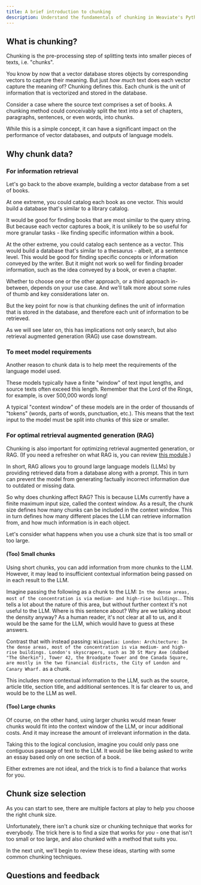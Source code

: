 ```yaml
---
title: A brief introduction to chunking
description: Understand the fundamentals of chunking in Weaviate's Python SDK.
---
```


<!-- import imageUrl from '../../tmp_images/academy_placeholder.jpg';

<img src={imageUrl} alt="Image alt" width="75%"/> -->


<PreviewUnit />

## <i class="fa-solid fa-square-chevron-right"></i> What is chunking?

Chunking is the pre-processing step of splitting texts into smaller pieces of texts, i.e. "chunks".

You know by now that a vector database stores objects by corresponding vectors to capture their meaning. But just *how much* text does each vector capture the meaning of? Chunking defines this. Each chunk is the unit of information that is vectorized and stored in the database.

Consider a case where the source text comprises a set of books. A chunking method could conceivably split the text into a set of chapters, paragraphs, sentences, or even words, into chunks.

While this is a simple concept, it can have a significant impact on the performance of vector databases, and outputs of language models.

## <i class="fa-solid fa-square-chevron-right"></i> Why chunk data?

### <i class="fa-solid fa-chalkboard"></i> For information retrieval

Let's go back to the above example, building a vector database from a set of books.

At one extreme, you could catalog each book as one vector. This would build a database that's similar to a library catalog.

It would be good for finding books that are most similar to the query string. But because each vector captures a book, it is unlikely to be so useful for more granular tasks - like finding specific information within a book.

At the other extreme, you could catalog each sentence as a vector. This would build a database that's similar to a thesaurus - albeit, at a sentence level. This would be good for finding specific concepts or information conveyed by the writer. But it might not work so well for finding broader information, such as the idea conveyed by a book, or even a chapter.

Whether to choose one or the other approach, or a third approach in-between, depends on your use case. And we'll talk more about some rules of thumb and key considerations later on.

But the key point for now is that chunking defines the unit of information that is stored in the database, and therefore each unit of information to be retrieved.

As we will see later on, this has implications not only search, but also retrieval augmented generation (RAG) use case downstream.

### <i class="fa-solid fa-chalkboard"></i> To meet model requirements

Another reason to chunk data is to help meet the requirements of the language model used.

These models typically have a finite "window" of text input lengths, and source texts often exceed this length. Remember that the Lord of the Rings, for example, is over 500,000 words long!

A typical "context window" of these models are in the order of thousands of "tokens" (words, parts of words, punctuation, etc.). This means that the text input to the model must be split into chunks of this size or smaller.

### <i class="fa-solid fa-chalkboard"></i> For optimal retrieval augmented generation (RAG)

Chunking is also important for optimizing retrieval augmented generation, or RAG. (If you need a refresher on what RAG is, you can review [this module](../../zero_to_mvp/104_queries_2/30_generative.mdx).)

In short, RAG allows you to ground large language models (LLMs) by providing retrieved data from a database along with a prompt. This in turn can prevent the model from generating factually incorrect information due to outdated or missing data.

So why does chunking affect RAG? This is because LLMs currently have a finite maximum input size, called the context window. As a result, the chunk size defines how many chunks can be included in the context window. This in turn defines how many different places the LLM can retrieve information from, and how much information is in each object.

Let's consider what happens when you use a chunk size that is too small or too large.

#### (Too) Small chunks

Using short chunks, you can add information from more chunks to the LLM. However, it may lead to insufficient contextual information being passed on in each result to the LLM.

Imagine passing the following as a chunk to the LLM: `In the dense areas, most of the concentration is via medium- and high-rise buildings.`. This tells a lot about the nature of this area, but without further context it's not useful to the LLM. Where is this sentence about? Why are we talking about the density anyway? As a human reader, it's not clear at all to us, and it would be the same for the LLM, which would have to guess at these answers.

Contrast that with instead passing: `Wikipedia: London: Architecture: In the dense areas, most of the concentration is via medium- and high-rise buildings. London's skyscrapers, such as 30 St Mary Axe (dubbed "The Gherkin"), Tower 42, the Broadgate Tower and One Canada Square, are mostly in the two financial districts, the City of London and Canary Wharf.` as a chunk.

This includes more contextual information to the LLM, such as the source, article title, section title, and additional sentences. It is far clearer to us, and would be to the LLM as well.

#### (Too) Large chunks

Of course, on the other hand, using larger chunks would mean fewer chunks would fit into the context window of the LLM, or incur additional costs. And it may increase the amount of irrelevant information in the data.

Taking this to the logical conclusion, imagine you could only pass one contiguous passage of text to the LLM. It would be like being asked to write an essay based only on one section of a book.

Either extremes are not ideal, and the trick is to find a balance that works for you.

## <i class="fa-solid fa-square-chevron-right"></i> Chunk size selection

As you can start to see, there are multiple factors at play to help you choose the right chunk size.

Unfortunately, there isn't a chunk size or chunking technique that works for everybody. The trick here is to find a size that works for *you* - one that isn't too small or too large, and also chunked with a method that suits you.

In the next unit, we'll begin to review these ideas, starting with some common chunking techniques.

<!-- ## <i class="fa-solid fa-square-chevron-right"></i> Review

<Quiz questions={varName} />

Any quiz questions

### <i class="fa-solid fa-pen-to-square"></i> Review exercise

:::note <i class="fa-solid fa-square-terminal"></i> Exercise
Try out ...
:::

### <i class="fa-solid fa-lightbulb-on"></i> Key takeaways

:::info
Add summary
::: -->

## Questions and feedback


<DocsFeedback/>

<!-- import Quiz from '/src/components/Academy/quiz.js'
const varName = [{
  questionText: 'questionText',
  answerOptions: [
    {
      answerText: 'answerOne',
      isCorrect: false,
      feedback: 'feedbackOne',
    },
    {
      answerText: 'answerTwo',
      isCorrect: false,
      feedback: 'feedbackTwo',
    },
    {
      answerText: 'answerThree',
      isCorrect: false,
      feedback: 'feedbackThree',
    },
  ]
}]; -->